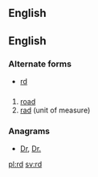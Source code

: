 {{also|RD|rd.}}
==English==

==English==

===Alternate forms===
* [[rd]]

==={{abbreviation}}===
{{head|en|abbreviation}}

# [[road]]
# [[rad]] (unit of measure)

===Anagrams===
* [[Dr#English|Dr]], [[Dr.#English|Dr.]]

[[pl:rd]]
[[sv:rd]]